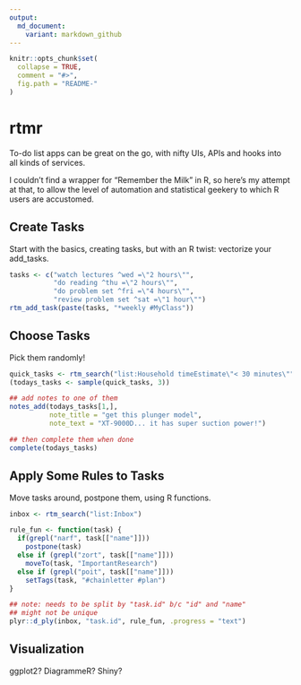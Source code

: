 ```yaml
---
output:
  md_document:
    variant: markdown_github
---
```


<!-- README.md is generated from README.Rmd. Please edit that file -->

```r
knitr::opts_chunk$set(
  collapse = TRUE,
  comment = "#>",
  fig.path = "README-"
)
```

# rtmr #

To-do list apps can be great on the go, with nifty UIs, APIs and hooks into all kinds of services.

I couldn't find a wrapper for "Remember the Milk" in R, so here's my attempt at that, to allow the level of automation and statistical geekery to which R users are accustomed.

## Create Tasks ##

Start with the basics, creating tasks, but with an R twist: vectorize your add_tasks.

```r
tasks <- c("watch lectures ^wed =\"2 hours\"",
           "do reading ^thu =\"2 hours\"",
           "do problem set ^fri =\"4 hours\"",
           "review problem set ^sat =\"1 hour\"")
rtm_add_task(paste(tasks, "*weekly #MyClass"))
```

## Choose Tasks ##

Pick them randomly!

```r
quick_tasks <- rtm_search("list:Household timeEstimate\"< 30 minutes\"")
(todays_tasks <- sample(quick_tasks, 3))

## add notes to one of them
notes_add(todays_tasks[1,],
          note_title = "get this plunger model",
          note_text = "XT-9000D... it has super suction power!")

## then complete them when done
complete(todays_tasks)
```

## Apply Some Rules to Tasks ##

Move tasks around, postpone them, using R functions.

```r
inbox <- rtm_search("list:Inbox")

rule_fun <- function(task) {
  if(grepl("narf", task[["name"]]))
    postpone(task)
  else if (grepl("zort", task[["name"]]))
    moveTo(task, "ImportantResearch")
  else if (grepl("poit", task[["name"]]))
    setTags(task, "#chainletter #plan")
}

## note: needs to be split by "task.id" b/c "id" and "name"
## might not be unique
plyr::d_ply(inbox, "task.id", rule_fun, .progress = "text")
```

## Visualization ##

ggplot2? DiagrammeR? Shiny?


